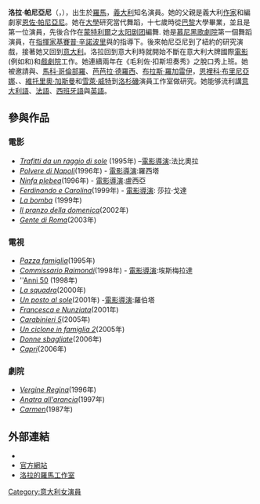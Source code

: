 {{blpunsourced|time=2019-09-14}}
{{Infobox entertainer
| image = 
| type = 女演员
| name          = 洛拉·帕尼亞尼
| imagesize     = 
| caption       = 
| birthdate     = {{birth date and age|1972|4|3}}
| location      = [[羅馬|羅馬]], {{ITA}}
| birthname     = 安娜·洛拉·帕尼亞尼·斯特拉沃斯
| othername     =  洛拉·斯特拉沃斯<br />安娜·洛拉·帕尼亞尼
| spouse = 
| yearsactive = 1989年 - 
| website = {{URL|http://www.lolapagnani.com}}
}}

'''洛拉·帕尼亞尼'''（{{lang-it|Lola Pagnani}}，{{bd|1972年|4月3日||catIdx=Pagnani}}），出生於[[羅馬|羅馬]]，[[義大利|義大利]]知名演員。她的父親是義大利[[作家|作家]]和編劇家[[恩佐·帕尼亞尼|恩佐·帕尼亞尼]]。她在[[大學|大學]]研究當代舞蹈，十七歲時從[[巴黎|巴黎]]大學畢業，並且是第一位{{link-en|魔幻舞蹈|Momix}}演員，先後合作在[[蒙特利爾|蒙特利爾]]之[[太阳剧团|太阳剧团]]編舞. 她是[[慕尼黑|慕尼黑]][[歌劇院|歌劇院]]第一個舞蹈演員，在[[指揮家|指揮家]][[基賽普·辛諾波里|基賽普·辛諾波里]]與{{link-en|麗娜·沃特穆勒|Lina Wertmuller}}的指導下。後來帕尼亞尼到了紐約的{{link-en|HB工作室學校|HB Studios }}研究演戲，接著她又回到[[意大利|意大利]]。洛拉回到意大利時就開始不斷在意大利大牌國際[[電影|電影]](例如{{link-en|伊托斯·高拉| Ettore Scola}}和{{link-en|里娜維爾特·米勒| Lina Wertmuller }})和[[戲劇院|戲劇院]]工作。她連續兩年在《毛利佐·扣斯坦奏秀》之脫口秀上班。她被邀請與{{link-en|恩裡科·蒙特薩諾| Enrico Montesano}}、[[馬科·哥倫部羅|馬科·哥倫部羅]]、[[芭芭拉·德羅西|芭芭拉·德羅西]]、[[布拉斯·羅加雷伊|布拉斯·羅加雷伊]]，[[恩裡科·布里尼亞娜|恩裡科·布里尼亞娜]]、{{link-en|尼諾·曼弗雷迪| Nino Manfredi}}、[[維托里奧·加斯曼|維托里奧·加斯曼]]和[[雪萊·威特|雪萊·威特]]到[[洛杉磯|洛杉磯]]演員工作室做研究。她能够流利講[[意大利語|意大利語]]、[[法語|法語]]、[[西班牙語|西班牙語]]與[[英語|英語]]。

==參與作品==
===電影===
* ''[[Trafitti_da_un_raggio_di_sole|Trafitti da un raggio di sole]]'' (1995年) –[[電影導演|電影導演]]:法比奧拉
* ''[[Polvere_di_Napoli|Polvere di Napoli]] ''(1996年) - [[電影導演|電影導演]]:羅西塔
* ''[[Ninfa_plebea|Ninfa plebea]] ''(1996年) - [[電影導演|電影導演]]:盧西亞
* ''[[Ferdinando_e_Carolina|Ferdinando e Carolina]] ''(1999年) - [[電影導演|電影導演]]: 莎拉·戈達
* ''[[La_bomba|La bomba]]'' (1999年) 
* ''[[Il_pranzo_della_domenica|Il pranzo della domenica]] ''(2002年) 
* ''[[Gente_di_Roma|Gente di Roma]] ''(2003年)

=== 電視===
* ''[[Pazza_famiglia|Pazza famiglia]] ''(1995年)
* ''[[Commissario_Raimondi|Commissario Raimondi]] ''(1998年) - [[電影導演|電影導演]]:埃斯梅拉達
* ''[[Anni_50|Anni 50]] (1998年)
*'' [[La_squadra_(TV_series)|La squadra]] ''(2000年)
* ''[[Un_posto_al_sole|Un posto al sole]] ''(2001年) -[[電影導演|電影導演]]:羅伯塔
* ''[[Francesca_e_Nunziata|Francesca e Nunziata]] ''(2001年)
*''[[Carabinieri_(TV_series)|Carabinieri 5]] ''(2005年) 
*'' [[Un_ciclone_in_famiglia_2|Un ciclone in famiglia 2]] ''(2005年) 
*'' [[Donne_sbagliate|Donne sbagliate]] ''(2006年) 
* ''[[Capri_(TV_series)|Capri]] ''(2006年)

===劇院 ===
* ''[[Vergine_Regina|Vergine Regina]] ''(1996年)
* ''[[Anatra_all'arancia|Anatra all'arancia]] ''(1997年)
* ''[[Carmen|Carmen]] ''(1987年)

==外部連結 ==
*{{imdb name|0656514}}
*[https://web.archive.org/web/20080724091659/http://www.lolapagnani.com/ 官方網站] 
*[https://web.archive.org/web/20081205074349/http://www.studiomorea.it/ 洛拉的羅馬工作室]

{{Authority control}}
{{DEFAULTSORT:Pagnani, Lola}}
[[Category:意大利女演員|Category:意大利女演員]]